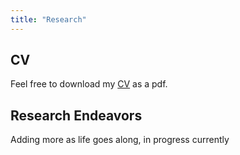 ```yaml
---
title: "Research"
---
```


## CV

Feel free to download my [CV](John_Halifax_CV_240616.pdf) as a pdf.

## Research Endeavors

Adding more as life goes along, in progress currently
